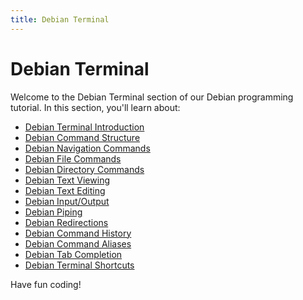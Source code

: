 ```yaml
---
title: Debian Terminal
---
```


# Debian Terminal

Welcome to the Debian Terminal section of our Debian programming tutorial. In this section, you'll learn about:

- [Debian Terminal Introduction](./0-debian-terminal-introduction.mdx)
- [Debian Command Structure](./1-debian-command-structure.mdx)
- [Debian Navigation Commands](./2-debian-navigation-commands.mdx)
- [Debian File Commands](./3-debian-file-commands.mdx)
- [Debian Directory Commands](./4-debian-directory-commands.mdx)
- [Debian Text Viewing](./5-debian-text-viewing.mdx)
- [Debian Text Editing](./6-debian-text-editing.mdx)
- [Debian Input/Output](./7-debian-input-output.mdx)
- [Debian Piping](./8-debian-piping.mdx)
- [Debian Redirections](./9-debian-redirections.mdx)
- [Debian Command History](./10-debian-command-history.mdx)
- [Debian Command Aliases](./11-debian-command-aliases.mdx)
- [Debian Tab Completion](./12-debian-tab-completion.mdx)
- [Debian Terminal Shortcuts](./13-debian-terminal-shortcuts.mdx)

Have fun coding!